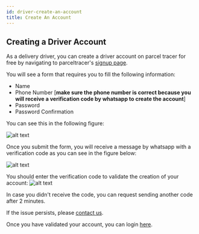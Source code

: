 ```yaml
---
id: driver-create-an-account
title: Create An Account
---
```


## Creating a Driver Account

As a delivery driver, you can create a driver account on parcel tracer for free by navigating to parceltracer's [signup page](https://parceltracer.app/signup).

You will see a form that requires you to fill the following information:
- Name
- Phone Number [**make sure the phone number is correct because you will receive a verification code by whatsapp to create the account**]
- Password
- Password Confirmation

You can see this in the following figure:

![alt text](./media/driver-create-account.png)

Once you submit the form, you will receive a message by whatsapp with a verification code as you can see in the figure below:

![alt text](./media/driver-verification-code-whatsapp.png)

You should enter the verification code to validate the creation of your account:
![alt text](./media/driver-enter-validation-code-form.png)

In case you didn't receive the code, you can request sending another code after 2 minutes.

If the issue persists, please [contact us](https://wa.me/+33753560667).

Once you have validated your account, you can login [here](https://parceltracer.app/login).